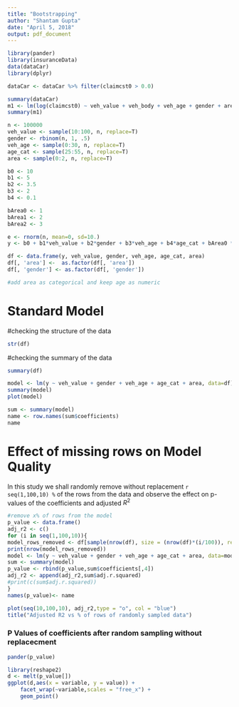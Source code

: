 ```yaml
---
title: "Bootstrapping"
author: "Shantam Gupta"
date: "April 5, 2018"
output: pdf_document
---
```



```r
library(pander)
library(insuranceData)
data(dataCar)
library(dplyr)

dataCar <- dataCar %>% filter(claimcst0 > 0.0)
```


```r
summary(dataCar)
m1 <- lm(log(claimcst0) ~ veh_value + veh_body + veh_age + gender + area + agecat, data=dataCar)
summary(m1)
```



```r
n <- 100000
veh_value <- sample(10:100, n, replace=T)
gender <- rbinom(n, 1, .5)
veh_age <- sample(0:30, n, replace=T)
age_cat <- sample(25:55, n, replace=T)
area <- sample(0:2, n, replace=T)

b0 <- 10
b1 <- 5
b2 <- 3.5
b3 <- 2
b4 <- 0.1

bArea0 <- 1
bArea1 <- 2
bArea2 <- 3

e <- rnorm(n, mean=0, sd=10.)
y <- b0 + b1*veh_value + b2*gender + b3*veh_age + b4*age_cat + bArea0 * (area == 0) + bArea1 * (area == 1) + bArea2 * (area == 2) + e

df <- data.frame(y, veh_value, gender, veh_age, age_cat, area)
df[, 'area'] <-  as.factor(df[, 'area'])
df[, 'gender'] <- as.factor(df[, 'gender'])

#add area as categorical and keep age as numeric
```



Standard Model
==============
#checking  the structure of the data
```r
str(df)
```


#checking  the summary of the data
```r
summary(df)
```


```r
model <- lm(y ~ veh_value + gender + veh_age + age_cat + area, data=df)
summary(model)
plot(model)
```
```r
sum <- summary(model)
name <- row.names(sum$coefficients)
name
```

# Effect of missing rows on Model Quality

In this study we shall randomly remove without replacement `r seq(1,100,10) %`  of the rows from the data and
observe the effect on p-values of the coefficients and adjusted $R^2$ 
```r
#remove x% of rows from the model
p_value <- data.frame()
adj_r2 <- c()
for (i in seq(1,100,10)){
model_rows_removed <- df[sample(nrow(df), size = (nrow(df)*(i/100)), replace = F),]
print(nrow(model_rows_removed))
model <- lm(y ~ veh_value + gender + veh_age + age_cat + area, data=model_rows_removed)
sum <- summary(model)
p_value <- rbind(p_value,sum$coefficients[,4])
adj_r2 <- append(adj_r2,sum$adj.r.squared)
#print(c(sum$adj.r.squared))
}
names(p_value)<- name
```

```r
plot(seq(10,100,10), adj_r2,type = "o", col = "blue") 
title("Adjusted R2 vs % of rows of randomly sampled data")
```
### P Values of coefficients after random sampling without replacecment
```r
pander(p_value)
```

```r
library(reshape2)
d <- melt(p_value[])
ggplot(d,aes(x = variable, y = value)) + 
    facet_wrap(~variable,scales = "free_x") + 
    geom_point()
```





